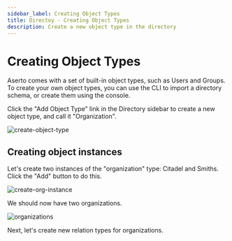 ```yaml
---
sidebar_label: Creating Object Types
title: Directoy - Creating Object Types
description: Create a new object type in the directory
---
```


# Creating Object Types

Aserto comes with a set of built-in object types, such as Users and Groups. To create your own object types, you can use the CLI to import a directory schema, or create them using the console. 

Click the "Add Object Type" link in the Directory sidebar to create a new object type, and call it "Organization".

![create-object-type](/create-object-type.png)

## Creating object instances

Let's create two instances of the "organization" type: Citadel and Smiths. Click the "Add" button to do this.

![create-org-instance](/create-org-instance.png)

We should now have two organizations.

![organizations](/organizations.png)

Next, let's create new relation types for organizations.
